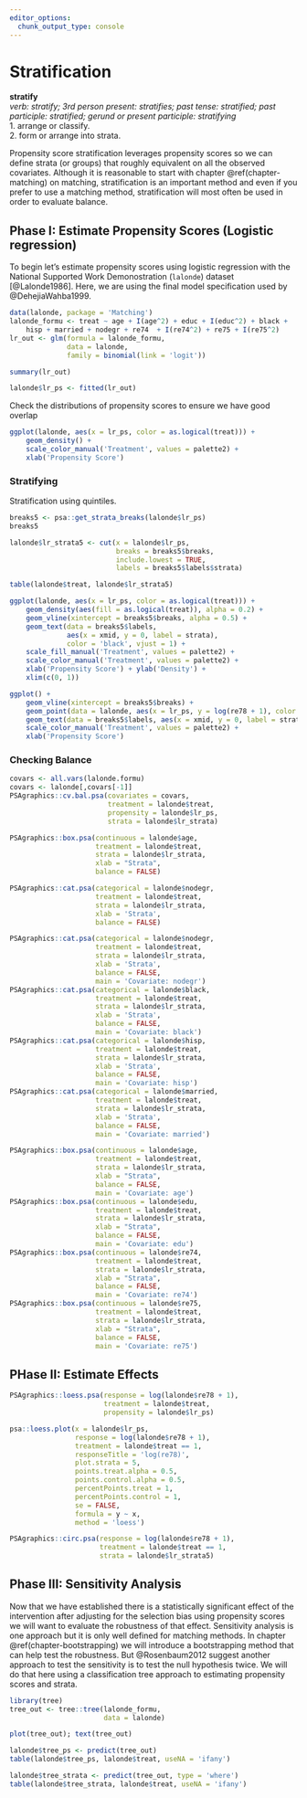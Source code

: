 ```yaml
---
editor_options: 
  chunk_output_type: console
---
```


# Stratification {#chapter-stratification}

::: {.rmdtip}
**stratify**  
*verb: stratify; 3rd person present: stratifies; past tense: stratified; past participle: stratified; gerund or present participle: stratifying*  
1. arrange or classify.  
2. form or arrange into strata.
:::


Propensity score stratification leverages propensity scores so we can define strata (or groups) that roughly equivalent on all the observed covariates. Although it is reasonable to start with chapter \@ref(chapter-matching) on matching, stratification is an important method and even if you prefer to use a matching method, stratification will most often be used in order to evaluate balance. 

## Phase I: Estimate Propensity Scores (Logistic regression)

To begin let's estimate propensity scores using logistic regression with the National Supported Work Demonostration (`lalonde`) dataset [@Lalonde1986]. Here, we are using the final model specification used by @DehejiaWahba1999. 

```r
data(lalonde, package = 'Matching')
lalonde_formu <- treat ~ age + I(age^2) + educ + I(educ^2) + black +
	hisp + married + nodegr + re74  + I(re74^2) + re75 + I(re75^2)
lr_out <- glm(formula = lalonde_formu,
			  data = lalonde,
			  family = binomial(link = 'logit'))
```



```r
summary(lr_out)
```

```r
lalonde$lr_ps <- fitted(lr_out)
```

Check the distributions of propensity scores to ensure we have good overlap

```r
ggplot(lalonde, aes(x = lr_ps, color = as.logical(treat))) + 
	geom_density() +
	scale_color_manual('Treatment', values = palette2) +
	xlab('Propensity Score')
```



### Stratifying

Stratification using quintiles.

```r

breaks5 <- psa::get_strata_breaks(lalonde$lr_ps)
breaks5

lalonde$lr_strata5 <- cut(x = lalonde$lr_ps, 
						  breaks = breaks5$breaks, 
						  include.lowest = TRUE, 
						  labels = breaks5$labels$strata)
```

```r
table(lalonde$treat, lalonde$lr_strata5)
```

```r
ggplot(lalonde, aes(x = lr_ps, color = as.logical(treat))) + 
	geom_density(aes(fill = as.logical(treat)), alpha = 0.2) +
	geom_vline(xintercept = breaks5$breaks, alpha = 0.5) +
	geom_text(data = breaks5$labels, 
			  aes(x = xmid, y = 0, label = strata),
			  color = 'black', vjust = 1) +
	scale_fill_manual('Treatment', values = palette2) +
	scale_color_manual('Treatment', values = palette2) +
	xlab('Propensity Score') + ylab('Density') +
	xlim(c(0, 1))
```



```r
ggplot() +
	geom_vline(xintercept = breaks5$breaks) +
	geom_point(data = lalonde, aes(x = lr_ps, y = log(re78 + 1), color = as.logical(treat)), alpha = 0.5) +
	geom_text(data = breaks5$labels, aes(x = xmid, y = 0, label = strata), color = 'black', vjust = 1) +
	scale_color_manual('Treatment', values = palette2) +
	xlab('Propensity Score')
```


### Checking Balance

```r
covars <- all.vars(lalonde.formu)
covars <- lalonde[,covars[-1]]
PSAgraphics::cv.bal.psa(covariates = covars, 
						treatment = lalonde$treat,
						propensity = lalonde$lr_ps,
						strata = lalonde$lr_strata)
```



```r
PSAgraphics::box.psa(continuous = lalonde$age, 
					 treatment = lalonde$treat, 
					 strata = lalonde$lr_strata,
					 xlab = "Strata", 
					 balance = FALSE)
```


```r
PSAgraphics::cat.psa(categorical = lalonde$nodegr, 
					 treatment = lalonde$treat, 
					 strata = lalonde$lr_strata, 
					 xlab = 'Strata',
					 balance = FALSE)
```

```r
PSAgraphics::cat.psa(categorical = lalonde$nodegr, 
					 treatment = lalonde$treat, 
					 strata = lalonde$lr_strata, 
					 xlab = 'Strata',
					 balance = FALSE, 
					 main = 'Covariate: nodegr')
PSAgraphics::cat.psa(categorical = lalonde$black, 
					 treatment = lalonde$treat, 
					 strata = lalonde$lr_strata, 
					 xlab = 'Strata',
					 balance = FALSE, 
					 main = 'Covariate: black')
PSAgraphics::cat.psa(categorical = lalonde$hisp, 
					 treatment = lalonde$treat, 
					 strata = lalonde$lr_strata, 
					 xlab = 'Strata',
					 balance = FALSE, 
					 main = 'Covariate: hisp')
PSAgraphics::cat.psa(categorical = lalonde$married, 
					 treatment = lalonde$treat, 
					 strata = lalonde$lr_strata, 
					 xlab = 'Strata',
					 balance = FALSE, 
					 main = 'Covariate: married')

```

```r
PSAgraphics::box.psa(continuous = lalonde$age, 
					 treatment = lalonde$treat, 
					 strata = lalonde$lr_strata,
					 xlab = "Strata", 
					 balance = FALSE,
					 main = 'Covariate: age')
PSAgraphics::box.psa(continuous = lalonde$edu, 
					 treatment = lalonde$treat, 
					 strata = lalonde$lr_strata,
					 xlab = "Strata", 
					 balance = FALSE,
					 main = 'Covariate: edu')
PSAgraphics::box.psa(continuous = lalonde$re74, 
					 treatment = lalonde$treat, 
					 strata = lalonde$lr_strata,
					 xlab = "Strata", 
					 balance = FALSE,
					 main = 'Covariate: re74')
PSAgraphics::box.psa(continuous = lalonde$re75, 
					 treatment = lalonde$treat, 
					 strata = lalonde$lr_strata,
					 xlab = "Strata", 
					 balance = FALSE,
					 main = 'Covariate: re75')
```

## PHase II: Estimate Effects

```r
PSAgraphics::loess.psa(response = log(lalonde$re78 + 1),
					   treatment = lalonde$treat,
					   propensity = lalonde$lr_ps)
```

```r
psa::loess.plot(x = lalonde$lr_ps,
				response = log(lalonde$re78 + 1),
				treatment = lalonde$treat == 1,
				responseTitle = 'log(re78)',
				plot.strata = 5,
				points.treat.alpha = 0.5,
				points.control.alpha = 0.5,
				percentPoints.treat = 1,
				percentPoints.control = 1,
				se = FALSE, 
				formula = y ~ x,
				method = 'loess')
```


```r
PSAgraphics::circ.psa(response = log(lalonde$re78 + 1), 
					  treatment = lalonde$treat == 1, 
					  strata = lalonde$lr_strata5)
```

## Phase III: Sensitivity Analysis

Now that we have established there is a statistically significant effect of the intervention after adjusting for the selection bias using propensity scores we will want to evaluate the robustness of that effect. Sensitivity analysis is one approach but it is only well defined for matching methods. In chapter \@ref(chapter-bootstrapping) we will introduce a bootstrapping method that can help test the robustness. But @Rosenbaum2012 suggest another approach to test the sensitivity is to test the null hypothesis twice. We will do that here using a classification tree approach to estimating propensity scores and strata.

```r
library(tree)
tree_out <- tree::tree(lalonde_formu,
					   data = lalonde)
```

```r
plot(tree_out); text(tree_out)
```


```r
lalonde$tree_ps <- predict(tree_out)
table(lalonde$tree_ps, lalonde$treat, useNA = 'ifany')

lalonde$tree_strata <- predict(tree_out, type = 'where')
table(lalonde$tree_strata, lalonde$treat, useNA = 'ifany')
```

